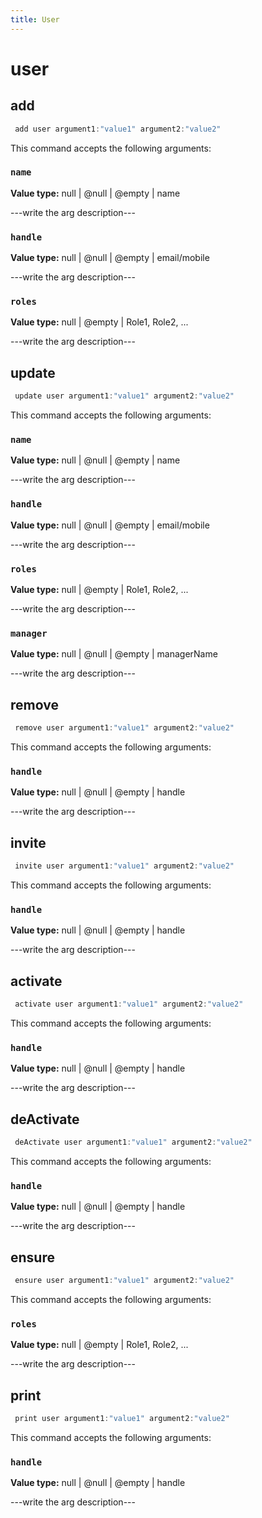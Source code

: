 ```yaml
---
title: User
---
```


# user

## add

```js filename="Terminal" copy
 add user argument1:"value1" argument2:"value2"
```

This command accepts the following arguments:

### `name`
**Value type:** null | @null | @empty | name

---write the arg description---

### `handle`
**Value type:** null | @null | @empty | email/mobile

---write the arg description---

### `roles`
**Value type:** null | @empty | Role1, Role2, ...

---write the arg description---


## update

```js filename="Terminal" copy
 update user argument1:"value1" argument2:"value2"
```

This command accepts the following arguments:

### `name`
**Value type:** null | @null | @empty | name

---write the arg description---

### `handle`
**Value type:** null | @null | @empty | email/mobile

---write the arg description---

### `roles`
**Value type:** null | @empty | Role1, Role2, ...

---write the arg description---

### `manager`
**Value type:** null | @null | @empty | managerName

---write the arg description---


## remove

```js filename="Terminal" copy
 remove user argument1:"value1" argument2:"value2"
```

This command accepts the following arguments:

### `handle`
**Value type:** null | @null | @empty | handle

---write the arg description---


## invite

```js filename="Terminal" copy
 invite user argument1:"value1" argument2:"value2"
```

This command accepts the following arguments:

### `handle`
**Value type:** null | @null | @empty | handle

---write the arg description---


## activate

```js filename="Terminal" copy
 activate user argument1:"value1" argument2:"value2"
```

This command accepts the following arguments:

### `handle`
**Value type:** null | @null | @empty | handle

---write the arg description---


## deActivate

```js filename="Terminal" copy
 deActivate user argument1:"value1" argument2:"value2"
```

This command accepts the following arguments:

### `handle`
**Value type:** null | @null | @empty | handle

---write the arg description---


## ensure

```js filename="Terminal" copy
 ensure user argument1:"value1" argument2:"value2"
```

This command accepts the following arguments:

### `roles`
**Value type:** null | @empty | Role1, Role2, ...

---write the arg description---


## print

```js filename="Terminal" copy
 print user argument1:"value1" argument2:"value2"
```

This command accepts the following arguments:

### `handle`
**Value type:** null | @null | @empty | handle

---write the arg description---


